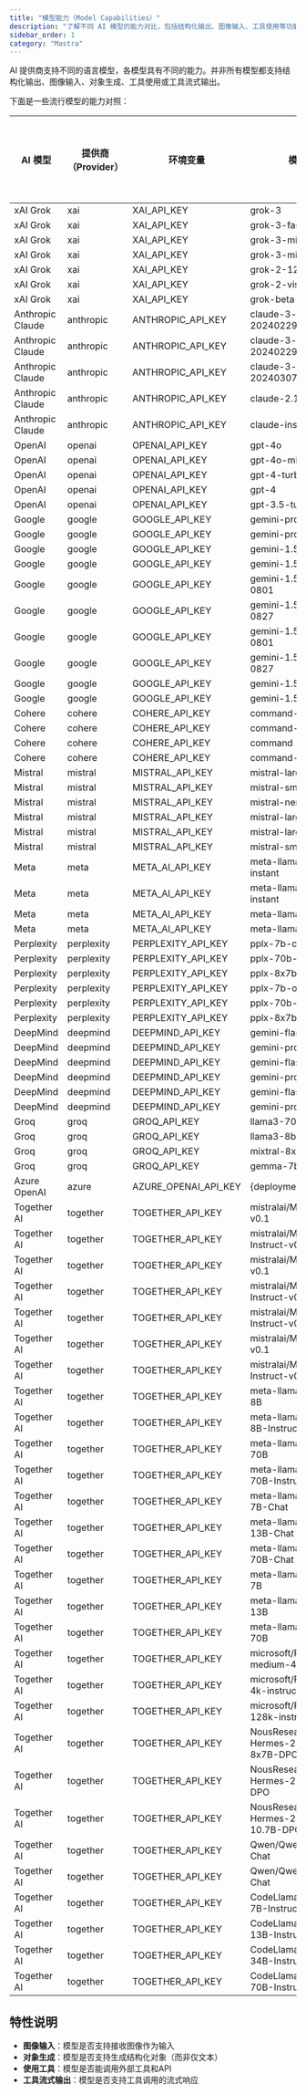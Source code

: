 ```yaml
---
title: "模型能力（Model Capabilities）"
description: "了解不同 AI 模型的能力对比，包括结构化输出、图像输入、工具使用等功能支持情况"
sidebar_order: 1
category: "Mastra"
---
```


AI 提供商支持不同的语言模型，各模型具有不同的能力。并非所有模型都支持结构化输出、图像输入、对象生成、工具使用或工具流式输出。

下面是一些流行模型的能力对照：

| AI 模型                | 提供商（Provider） | 环境变量                         | 模型 ID                                     | 图像输入 | 对象生成 | 使用工具 | 工具流式输出 |
| -------------------- | ------------- | ---------------------------- | ----------------------------------------- | ---- | ---- | ---- | ------ |
| xAI Grok             | xai           | XAI_API_KEY                  | grok-3                                    | —    | —    | ✅    | —      |
| xAI Grok             | xai           | XAI_API_KEY                  | grok-3-fast                               | —    | —    | ✅    | —      |
| xAI Grok             | xai           | XAI_API_KEY                  | grok-3-mini                               | —    | —    | ✅    | —      |
| xAI Grok             | xai           | XAI_API_KEY                  | grok-3-mini-fast                          | —    | —    | ✅    | —      |
| xAI Grok             | xai           | XAI_API_KEY                  | grok-2-1212                               | —    | —    | ✅    | —      |
| xAI Grok             | xai           | XAI_API_KEY                  | grok-2-vision-1212                        | ✅    | —    | ✅    | —      |
| xAI Grok             | xai           | XAI_API_KEY                  | grok-beta                                 | —    | —    | ✅    | —      |
| Anthropic Claude     | anthropic     | ANTHROPIC_API_KEY            | claude-3-opus-20240229                    | ✅    | ✅    | ✅    | —      |
| Anthropic Claude     | anthropic     | ANTHROPIC_API_KEY            | claude-3-sonnet-20240229                  | ✅    | ✅    | ✅    | —      |
| Anthropic Claude     | anthropic     | ANTHROPIC_API_KEY            | claude-3-haiku-20240307                   | ✅    | ✅    | ✅    | —      |
| Anthropic Claude     | anthropic     | ANTHROPIC_API_KEY            | claude-2.1                                | —    | —    | ✅    | —      |
| Anthropic Claude     | anthropic     | ANTHROPIC_API_KEY            | claude-instant-1.2                        | —    | —    | ✅    | —      |
| OpenAI               | openai        | OPENAI_API_KEY               | gpt-4o                                    | ✅    | ✅    | ✅    | ✅      |
| OpenAI               | openai        | OPENAI_API_KEY               | gpt-4o-mini                               | ✅    | ✅    | ✅    | ✅      |
| OpenAI               | openai        | OPENAI_API_KEY               | gpt-4-turbo                               | ✅    | ✅    | ✅    | ✅      |
| OpenAI               | openai        | OPENAI_API_KEY               | gpt-4                                     | ✅    | —    | ✅    | —      |
| OpenAI               | openai        | OPENAI_API_KEY               | gpt-3.5-turbo                             | —    | —    | ✅    | ✅      |
| Google               | google        | GOOGLE_API_KEY               | gemini-pro-1.5                            | ✅    | ✅    | ✅    | —      |
| Google               | google        | GOOGLE_API_KEY               | gemini-pro                                | —    | —    | ✅    | —      |
| Google               | google        | GOOGLE_API_KEY               | gemini-1.5-flash                          | ✅    | ✅    | ✅    | —      |
| Google               | google        | GOOGLE_API_KEY               | gemini-1.5-pro                            | ✅    | ✅    | ✅    | —      |
| Google               | google        | GOOGLE_API_KEY               | gemini-1.5-pro-exp-0801                   | ✅    | ✅    | ✅    | —      |
| Google               | google        | GOOGLE_API_KEY               | gemini-1.5-pro-exp-0827                   | ✅    | ✅    | ✅    | —      |
| Google               | google        | GOOGLE_API_KEY               | gemini-1.5-flash-exp-0801                 | ✅    | ✅    | ✅    | —      |
| Google               | google        | GOOGLE_API_KEY               | gemini-1.5-flash-exp-0827                 | ✅    | ✅    | ✅    | —      |
| Google               | google        | GOOGLE_API_KEY               | gemini-1.5-pro-latest                     | ✅    | ✅    | ✅    | —      |
| Google               | google        | GOOGLE_API_KEY               | gemini-1.5-flash-latest                   | ✅    | ✅    | ✅    | —      |
| Cohere               | cohere        | COHERE_API_KEY               | command-r-plus                            | —    | ✅    | ✅    | —      |
| Cohere               | cohere        | COHERE_API_KEY               | command-r                                 | —    | ✅    | ✅    | —      |
| Cohere               | cohere        | COHERE_API_KEY               | command                                   | —    | —    | —    | —      |
| Cohere               | cohere        | COHERE_API_KEY               | command-light                             | —    | —    | —    | —      |
| Mistral              | mistral       | MISTRAL_API_KEY              | mistral-large-latest                      | ✅    | ✅    | ✅    | —      |
| Mistral              | mistral       | MISTRAL_API_KEY              | mistral-small-latest                      | —    | ✅    | ✅    | —      |
| Mistral              | mistral       | MISTRAL_API_KEY              | mistral-nemo-latest                       | ✅    | ✅    | ✅    | —      |
| Mistral              | mistral       | MISTRAL_API_KEY              | mistral-large-2407                        | ✅    | ✅    | ✅    | —      |
| Mistral              | mistral       | MISTRAL_API_KEY              | mistral-large-2402                        | —    | ✅    | ✅    | —      |
| Mistral              | mistral       | MISTRAL_API_KEY              | mistral-small-2402                        | —    | ✅    | ✅    | —      |
| Meta                 | meta          | META_AI_API_KEY              | meta-llama-3-70b-instant                  | —    | —    | ✅    | —      |
| Meta                 | meta          | META_AI_API_KEY              | meta-llama-3-8b-instant                   | —    | —    | ✅    | —      |
| Meta                 | meta          | META_AI_API_KEY              | meta-llama-3-70b                          | —    | —    | ✅    | —      |
| Meta                 | meta          | META_AI_API_KEY              | meta-llama-3-8b                           | —    | —    | ✅    | —      |
| Perplexity           | perplexity    | PERPLEXITY_API_KEY           | pplx-7b-chat                               | —    | —    | —    | —      |
| Perplexity           | perplexity    | PERPLEXITY_API_KEY           | pplx-70b-chat                              | —    | —    | —    | —      |
| Perplexity           | perplexity    | PERPLEXITY_API_KEY           | pplx-8x7b-chat                             | —    | —    | —    | —      |
| Perplexity           | perplexity    | PERPLEXITY_API_KEY           | pplx-7b-online                             | —    | —    | —    | —      |
| Perplexity           | perplexity    | PERPLEXITY_API_KEY           | pplx-70b-online                            | —    | —    | —    | —      |
| Perplexity           | perplexity    | PERPLEXITY_API_KEY           | pplx-8x7b-online                           | —    | —    | —    | —      |
| DeepMind             | deepmind      | DEEPMIND_API_KEY             | gemini-flash-1.5                           | ✅    | ✅    | ✅    | —      |
| DeepMind             | deepmind      | DEEPMIND_API_KEY             | gemini-pro-1.5                            | ✅    | ✅    | ✅    | —      |
| DeepMind             | deepmind      | DEEPMIND_API_KEY             | gemini-flash-1.5-exp                       | ✅    | ✅    | ✅    | —      |
| DeepMind             | deepmind      | DEEPMIND_API_KEY             | gemini-pro-1.5-exp                         | ✅    | ✅    | ✅    | —      |
| DeepMind             | deepmind      | DEEPMIND_API_KEY             | gemini-flash-1.5-latest                    | ✅    | ✅    | ✅    | —      |
| DeepMind             | deepmind      | DEEPMIND_API_KEY             | gemini-pro-1.5-latest                      | ✅    | ✅    | ✅    | —      |
| Groq                 | groq          | GROQ_API_KEY                 | llama3-70b-8192                           | —    | —    | ✅    | —      |
| Groq                 | groq          | GROQ_API_KEY                 | llama3-8b-8192                            | —    | —    | ✅    | —      |
| Groq                 | groq          | GROQ_API_KEY                 | mixtral-8x7b-32768                        | —    | —    | ✅    | —      |
| Groq                 | groq          | GROQ_API_KEY                 | gemma-7b-it                               | —    | —    | —    | —      |
| Azure OpenAI         | azure         | AZURE_OPENAI_API_KEY         | {deploymentName}                          | ✅    | ✅    | ✅    | ✅      |
| Together AI          | together      | TOGETHER_API_KEY             | mistralai/Mixtral-8x7B-v0.1               | —    | —    | ✅    | —      |
| Together AI          | together      | TOGETHER_API_KEY             | mistralai/Mixtral-8x7B-Instruct-v0.1      | —    | —    | ✅    | —      |
| Together AI          | together      | TOGETHER_API_KEY             | mistralai/Mistral-7B-v0.1                 | —    | —    | —    | —      |
| Together AI          | together      | TOGETHER_API_KEY             | mistralai/Mistral-7B-Instruct-v0.1        | —    | —    | ✅    | —      |
| Together AI          | together      | TOGETHER_API_KEY             | mistralai/Mistral-7B-Instruct-v0.2        | —    | —    | ✅    | —      |
| Together AI          | together      | TOGETHER_API_KEY             | mistralai/Mistral-8x7B-v0.1               | —    | —    | ✅    | —      |
| Together AI          | together      | TOGETHER_API_KEY             | mistralai/Mistral-8x7B-Instruct-v0.1      | —    | —    | ✅    | —      |
| Together AI          | together      | TOGETHER_API_KEY             | meta-llama/Llama-3-8B                     | —    | —    | —    | —      |
| Together AI          | together      | TOGETHER_API_KEY             | meta-llama/Llama-3-8B-Instruct            | —    | —    | ✅    | —      |
| Together AI          | together      | TOGETHER_API_KEY             | meta-llama/Llama-3-70B                    | —    | —    | —    | —      |
| Together AI          | together      | TOGETHER_API_KEY             | meta-llama/Llama-3-70B-Instruct           | —    | —    | ✅    | —      |
| Together AI          | together      | TOGETHER_API_KEY             | meta-llama/Llama-2-7B-Chat                | —    | —    | ✅    | —      |
| Together AI          | together      | TOGETHER_API_KEY             | meta-llama/Llama-2-13B-Chat               | —    | —    | ✅    | —      |
| Together AI          | together      | TOGETHER_API_KEY             | meta-llama/Llama-2-70B-Chat               | —    | —    | ✅    | —      |
| Together AI          | together      | TOGETHER_API_KEY             | meta-llama/Llama-2-7B                     | —    | —    | —    | —      |
| Together AI          | together      | TOGETHER_API_KEY             | meta-llama/Llama-2-13B                    | —    | —    | —    | —      |
| Together AI          | together      | TOGETHER_API_KEY             | meta-llama/Llama-2-70B                    | —    | —    | —    | —      |
| Together AI          | together      | TOGETHER_API_KEY             | microsoft/Phi-3-medium-4k-instruct        | —    | —    | ✅    | —      |
| Together AI          | together      | TOGETHER_API_KEY             | microsoft/Phi-3-mini-4k-instruct          | —    | —    | ✅    | —      |
| Together AI          | together      | TOGETHER_API_KEY             | microsoft/Phi-3-mini-128k-instruct        | —    | —    | ✅    | —      |
| Together AI          | together      | TOGETHER_API_KEY             | NousResearch/Nous-Hermes-2-Mixtral-8x7B-DPO | —    | —    | ✅    | —      |
| Together AI          | together      | TOGETHER_API_KEY             | NousResearch/Nous-Hermes-2-Mistral-7B-DPO | —    | —    | ✅    | —      |
| Together AI          | together      | TOGETHER_API_KEY             | NousResearch/Nous-Hermes-2-SOLAR-10.7B-DPO | —    | —    | ✅    | —      |
| Together AI          | together      | TOGETHER_API_KEY             | Qwen/Qwen1.5-14B-Chat                     | —    | —    | ✅    | —      |
| Together AI          | together      | TOGETHER_API_KEY             | Qwen/Qwen1.5-72B-Chat                     | —    | —    | ✅    | —      |
| Together AI          | together      | TOGETHER_API_KEY             | CodeLlama/CodeLlama-7B-Instruct-hf        | —    | —    | —    | —      |
| Together AI          | together      | TOGETHER_API_KEY             | CodeLlama/CodeLlama-13B-Instruct-hf       | —    | —    | —    | —      |
| Together AI          | together      | TOGETHER_API_KEY             | CodeLlama/CodeLlama-34B-Instruct-hf       | —    | —    | —    | —      |
| Together AI          | together      | TOGETHER_API_KEY             | CodeLlama/CodeLlama-70B-Instruct-hf       | —    | —    | —    | —      |

## 特性说明

- **图像输入**：模型是否支持接收图像作为输入
- **对象生成**：模型是否支持生成结构化对象（而非仅文本）
- **使用工具**：模型是否能调用外部工具和API
- **工具流式输出**：模型是否支持工具调用的流式响应


